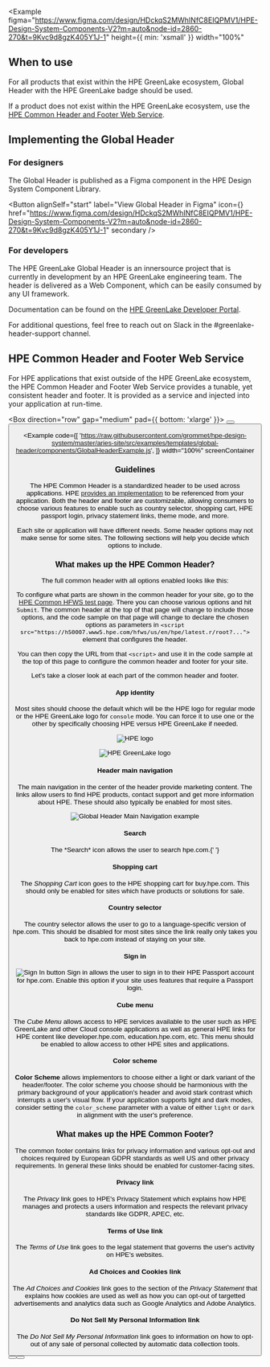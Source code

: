 
<Example
  figma="https://www.figma.com/design/HDckqS2MWhINfC8EIQPMV1/HPE-Design-System-Components-V2?m=auto&node-id=2860-270&t=9Kvc9d8gzK405Y1J-1"
  height={{ min: 'xsmall' }}
  width="100%"
>
  <hpe-global-header kind="glcp" />
</Example>

## When to use

For all products that exist within the HPE GreenLake ecosystem, Global Header with the HPE GreenLake badge should be used.

If a product does not exist within the HPE GreenLake ecosystem, use the [HPE Common Header and Footer Web Service](#hpe-common-header-and-footer-web-service).

## Implementing the Global Header

### For designers

The Global Header is published as a Figma component in the HPE Design System Component Library.

<Button
  alignSelf="start"
  label="View Global Header in Figma"
  icon={<Figma color="plain" />}
  href="https://www.figma.com/design/HDckqS2MWhINfC8EIQPMV1/HPE-Design-System-Components-V2?m=auto&node-id=2860-270&t=9Kvc9d8gzK405Y1J-1"
  secondary
/>

### For developers

The HPE GreenLake Global Header is an innersource project that is currently in development by an HPE GreenLake engineering team. The header is delivered as a Web Component, which can be easily consumed by any UI framework.

Documentation can be found on the [HPE GreenLake Developer Portal](https://developer.greenlake.hpe.com/docs/greenlake/guides/internal/front-end/greenlake_header/).

For additional questions, feel free to reach out on Slack in the #greenlake-header-support channel.

## HPE Common Header and Footer Web Service

For HPE applications that exist outside of the HPE GreenLake ecosystem, the HPE Common Header and Footer Web Service provides a tunable, yet consistent header and footer. It is provided as a service and injected into your application at run-time.

<Box direction="row" gap="medium" pad={{ bottom: 'xlarge' }}>
  <Button
    label="View implementation details"
    href="https://h50007.www5.hpe.com/hfws-test-pages/common-hfws-test-page.php"
    target="_blank"
    rel="noreferrer  noopener"
    secondary
  />
  <Button
    label="Contact development team"
    href="mailto:hpecom-cross-platform-development@hpe.com?subject=Common%20Header-Footer%20Service"
    secondary
  />
</Box>

<Example
  code={[
    'https://raw.githubusercontent.com/grommet/hpe-design-system/master/aries-site/src/examples/templates/global-header/components/GlobalHeaderExample.js',
  ]}
  width="100%"
  screenContainer
>
  <GlobalHeaderExample />
</Example>

### Guidelines

The HPE Common Header is a standardized header to be used across applications. HPE [provides an implementation](https://h50007.www5.hpe.com/hfws-test-pages/common-hfws-test-page.php)
to be referenced from your application. Both the header and footer are customizable, allowing consumers to choose various features to enable such as country selector,
shopping cart, HPE passport login, privacy statement links, theme mode, and more.

Each site or application will have different needs. Some header options may not make sense for some
sites. The following sections will help you decide which options to include.

### What makes up the HPE Common Header?

The full common header with all options enabled looks like this:

<Example previewWidth="3xlarge" height="3xsmall" plain>
  <DiagramPreview
    src={{
      dark: '/templateImages/globalheader-full.svg',
      light: '/templateImages/globalheader-full.svg',
    }}
    alt="HPE Common Header"
  />
</Example>

To configure what parts are shown in the common header for your site, go to the
[HPE Common HFWS test page](https://h50007.www5.hpe.com/hfws-test-pages/common-hfws-test-page.php?version=latest.r&cc_ll=us%2Fen&header_logo=&slim_footer=true&hide_search=true&hide_cart=true&hide_country_selector=true&hide_sign_in=true).
There you can choose various options and hit `Submit`. The common header at the top
of that page will change to include those options, and the code sample on that page will
change to declare the chosen options as parameters in
`<script src="https://h50007.www5.hpe.com/hfws/us/en/hpe/latest.r/root?...">` element that
configures the header.

You can then copy the URL from that `<script>` and use it in the code sample at the top of
this page to configure the common header and footer for your site.

Let's take a closer look at each part of the common header and footer.

#### App identity

Most sites should choose the default which will be the HPE logo for regular mode or the HPE GreenLake logo for
`console` mode. You can force it to use one or the other by specifically choosing HPE versus HPE GreenLake if
needed.

![HPE logo](/templateImages/globalheader-hpe.png)

![HPE GreenLake logo](/templateImages/globalheader-greenlake.png)

#### Header main navigation

The main navigation in the center of the header provide marketing content. The links allow users to find
HPE products, contact support and get more information about HPE. These should also typically be enabled
for most sites.

![Global Header Main Navigation example](/templateImages/globalheader-nav.png)

#### Search

<Search /> The *Search* icon allows the user to search hpe.com.{' '}

#### Shopping cart

<Shop /> The *Shopping Cart* icon goes to the HPE shopping cart for buy.hpe.com.
This should only be enabled for sites which have products or solutions for sale.

#### Country selector

<Language /> The country selector allows the user to go to a language-specific
version of hpe.com. This should be disabled for most sites since the link really
only takes you back to hpe.com instead of staying on your site.

#### Sign in

![Sign In button](/templateImages/globalheader-sign-in.png)
Sign in allows the user to sign in to their HPE Passport account for hpe.com. Enable this
option if your site uses features that require a Passport login.

#### Cube menu

<Apps /> The *Cube Menu* allows access to HPE services available to the
user such as HPE GreenLake and other Cloud console applications as well as
general HPE links for HPE content like developer.hpe.com, education.hpe.com,
etc. This menu should be enabled to allow access to other HPE sites and
applications.

#### Color scheme

**Color Scheme** allows implementors to choose either a light or dark variant of the header/footer.
The color scheme you choose should be harmonious with the primary background of your application's
header and avoid stark contrast which interrupts a user's visual flow. If your application supports
light and dark modes, consider setting the `color_scheme` parameter with a value of either `light`
or `dark` in alignment with the user's preference.

### What makes up the HPE Common Footer?

The common footer contains links for privacy information and various opt-out and choices required by
European GDPR standards as well US and other privacy requirements. In general these links should
be enabled for customer-facing sites.

#### Privacy link

The _Privacy_ link goes to HPE's Privacy Statement which explains how HPE manages and protects a users
information and respects the relevant privacy standards like GDPR, APEC, etc.

#### Terms of Use link

The _Terms of Use_ link goes to the legal statement that governs the user's activity on HPE's websites.

#### Ad Choices and Cookies link

The _Ad Choices and Cookies_ link goes to the section of the _Privacy Statement_ that explains how
cookies are used as well as how you can opt-out of targetted advertisements and analytics data
such as Google Analytics and Adobe Analytics.

#### Do Not Sell My Personal Information link

The _Do Not Sell My Personal Information_ link goes to information on how to opt-out of any sale
of personal collected by automatic data collection tools.

<Box direction="row" gap="medium">
  <Button
    label="View implementation details"
    href="https://h50007.www5.hpe.com/hfws-test-pages/common-hfws-test-page.php"
    target="_blank"
    rel="noreferrer  noopener"
    secondary
  />
  <Button
    label="Contact development team"
    href="mailto:hpecom-cross-platform-development@hpe.com?subject=Common%20Header-Footer%20Service"
    secondary
  />
</Box>
